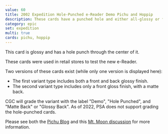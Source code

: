 ```yaml
---
value: 60
title: 2002 Expedition Hole-Punched e-Reader Demo Pichu and Hoppip
description: These cards have a punched hole and either all-glossy or front-glossy face.
category: epic
set: expedition
multi: true
cards: pichu, hoppip
---
```


This card is glossy and has a hole punch through the center of it.

These cards were used in retail stores to test the new e-Reader.

Two versions of these cards exist (while only one version is displayed here):
- The first variant type includes both a front and back glossy finish.
- The second variant type includes only a front gloss finish, with a matte back.

CGC will grade the variant with the label "Demo", "Hole Punched", and "Matte Back" or "Glossy Back". As of 2022, PSA does not support grading the hole-punched cards.

Please see both the [Pichu Blog](https://pichu.blog/english-expedition-base-set) and this [Mt. Moon discussion](https://mt-moon.proboards.com/thread/3098/any-information-on-cards) for more information.
